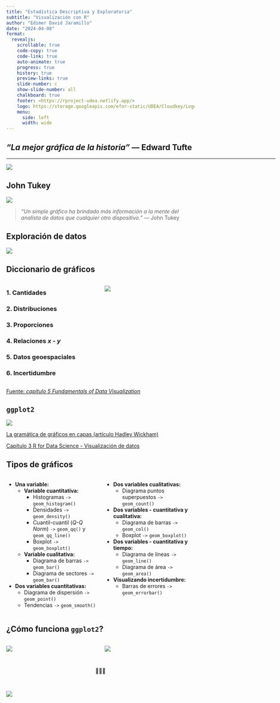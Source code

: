 ```yaml
---
title: "Estadística Descriptiva y Exploratoria"
subtitle: "Visualización con R"
author: "Edimer David Jaramillo"
date: "2024-04-08"
format:
  revealjs:
    scrollable: true
    code-copy: true
    code-link: true
    auto-animate: true
    progress: true
    history: true
    preview-links: true
    slide-number: c
    show-slide-number: all
    chalkboard: true
    footer: <https://rproject-udea.netlify.app/>
    logo: https://storage.googleapis.com/efor-static/UDEA/Cloudkey/Logohorizontal.png
    menu:
      side: left
      width: wide
---
```


## *"La mejor gráfica de la historia"* — Edward Tufte
<html><div style='float:left'></div><hr color='#EB811B' size=1px width=720px></html> 

![](https://www.edwardtufte.com/tufte/graphics/minard_lg.gif){fig-align="center"}

## John Tukey

![](https://www.ecured.cu/images/thumb/4/48/Tukey.jpeg/260px-Tukey.jpeg){fig-align="center"}


> *“Un simple gráfico ha brindado más información a la mente del analista de datos que cualquier otro dispositivo.”* — John Tukey

## Exploración de datos

![](https://es.r4ds.hadley.nz/diagrams_w_text_as_path/es/data-science-explore.svg){fig-align="center"}

## Diccionario de gráficos

::: columns

::: {.column width="50%"}

### 1. Cantidades

### 2. Distribuciones

### 3. Proporciones

### 4. Relaciones *x - y*

### 5. Datos geoespaciales

### 6. Incertidumbre

:::

::: {.column width="50%"}

![](images/graficos.png){fig-align="center"}



:::

:::

::: footer
[Fuente: *capítulo 5 Fundamentals of Data Visualization*](https://clauswilke.com/dataviz/directory-of-visualizations.html)
::: 

##  `ggplot2`

![](https://ggplot2.tidyverse.org/logo.png){fig-align="center"}

[La gramática de gráficos en capas (artículo Hadley Wickham)](http://vita.had.co.nz/papers/layered-grammar.pdf)

[Capítulo 3 R for Data Science - Visualización de datos](https://es.r4ds.hadley.nz/visualizaci%C3%B3n-de-datos.html)

## Tipos de gráficos

::: columns

::: {.column width="50%"}

- **Una variable:**
  - **Variable cuantitativa:**
    - Histogramas `->` `geom_histogram()`
    - Densidades `->` `geom_density()`
    - Cuantil-cuantil (*Q-Q Norm*) `->` `geom_qq()` y `geom_qq_line()`
    - Boxplot `->` `geom_boxplot()`
  - **Variable cualitativa:**
    - Diagrama de barras `->` `geom_bar()`
    - Diagrama de sectores `->` `geom_bar()`
    
- **Dos variables cuantitativas:**
  - Diagrama de dispersión `->` `geom_point()`
  - Tendencias `->` `geom_smooth()`
:::

::: {.column width="50%"}
- **Dos variables cualitativas:**
  - Diagrama puntos superpuestos `->` `geom_count()`
  
- **Dos variables - cuantitativa y cualitativa:**
  - Diagrama de barras `->` `geom_col()`
  - Boxplot `->` `geom_boxplot()`

- **Dos variables - cuantitativa y tiempo:**
  - Diagrama de líneas `->` `geom_line()`
  - Diagrama de área `->` `geom_area()`
  
- **Visualizando incertidumbre:**
  - Barras de errores `->` `geom_errorbar()` 
:::

:::

## ¿Cómo funciona `ggplot2`?

::: columns

::: {.column width="50%"}
![](images/ggplot2_1.PNG){fig-align="center"}
:::

::: {.column width="50%"}
![](images/ggplot2_2.PNG){fig-align="center"}
:::

:::

## 
 
<center>
🤝🙂🤝
</center>

<br>

![](images/gracias.gif){fig-align="center"}